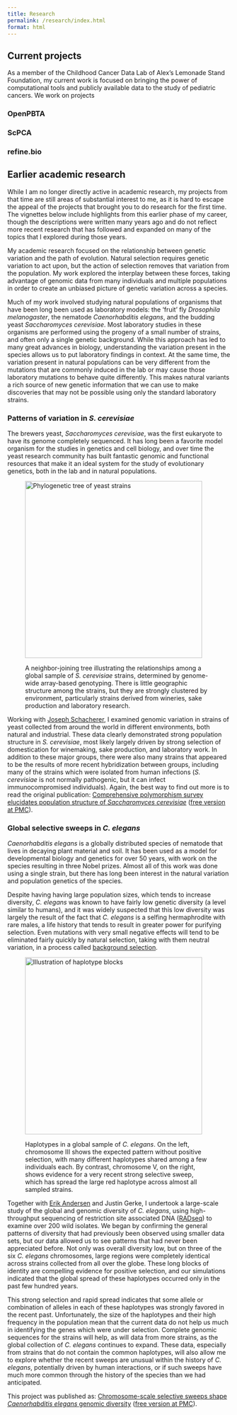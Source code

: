 ```yaml
---
title: Research
permalink: /research/index.html
format: html
---
```


## Current projects

As a member of the Childhood Cancer Data Lab of Alex's Lemonade Stand Foundation, my current work is focused on bringing the power of computational tools and publicly available data to the study of pediatric cancers.
We work on projects

### OpenPBTA

### ScPCA

### refine.bio

## Earlier academic research

While I am no longer directly active in academic research, my projects from that time are still areas of substantial interest to me, as it is hard to escape the appeal of the projects that brought you to do research for the first time.
The vignettes below include highlights from this earlier phase of my career, though the descriptions were written many years ago and do not reflect more recent research that has followed and expanded on many of the topics that I explored during those years.

My academic research focused on the relationship between genetic variation and the path of evolution.
Natural selection requires genetic variation to act upon, but the action of selection removes that variation from the population.
My work explored the interplay between these forces, taking advantage of genomic data from many individuals and multiple populations in order to create an unbiased picture of genetic variation across a species.

Much of my work involved studying natural populations of organisms that have been long been used as laboratory models: the 'fruit' fly *Drosophila melanogaster*, the nematode *Caenorhabditis elegans*, and the budding yeast *Saccharomyces cerevisiae*.
Most laboratory studies in these organisms are performed using the progeny of a small number of strains, and often only a single genetic background.
While this approach has led to many great advances in biology, understanding the variation present in the species allows us to put laboratory findings in context.
At the same time, the variation present in natural populations can be very different from the mutations that are commonly induced in the lab or may cause those laboratory mutations to behave quite differently.
This makes natural variants a rich source of new genetic information that we can use to make discoveries that may not be possible using only the standard laboratory strains.

### Patterns of variation in *S. cerevisiae*

The brewers yeast, *Saccharomyces cerevisiae*, was the first eukaryote to have its genome completely sequenced.
It has long been a favorite model organism for the studies in genetics and cell biology, and over time the yeast research community has built fantastic genomic and functional resources that make it an ideal system for the study of evolutionary genetics, both in the lab and in natural populations.

<figure class="boxed pull-right">

<img src="images/yeast_tree.png" alt="Phylogenetic tree of yeast strains" width="400px"/>

<figcaption>A neighbor-joining tree illustrating the relationships among a global sample of <em>S.
cerevisiae</em> strains, determined by genome-wide array-based genotyping.
There is little geographic structure among the strains, but they are strongly clustered by environment, particularly strains derived from wineries, sake production and laboratory research.</figcaption>

</figure>

Working with [Joseph Schacherer](http://gmgm.u-strasbg.fr/~js/Joseph_Schacherer.html), I examined genomic variation in strains of yeast collected from around the world in different environments, both natural and industrial.
These data clearly demonstrated strong population structure in *S. cerevisiae*, most likely largely driven by strong selection of domestication for winemaking, sake production, and laboratory work.
In addition to these major groups, there were also many strains that appeared to be the results of more recent hybridization between groups, including many of the strains which were isolated from human infections (*S. cerevisiae* is not normally pathogenic, but it can infect immunocompromised individuals).
Again, the best way to find out more is to read the original publication: [Comprehensive polymorphism survey elucidates population structure of *Saccharomyces cerevisiae*](http://dx.doi.org/10.1038/nature07670) ([free version at PMC](http://www.ncbi.nlm.nih.gov/pmc/articles/PMC2782482/)).

### Global selective sweeps in *C. elegans*

*Caenorhabditis elegans* is a globally distributed species of nematode that lives in decaying plant material and soil.
It has been used as a model for developmental biology and genetics for over 50 years, with work on the species resulting in three Nobel prizes.
Almost all of this work was done using a single strain, but there has long been interest in the natural variation and population genetics of the species.

Despite having having large population sizes, which tends to increase diversity, *C. elegans* was known to have fairly low genetic diversity (a level similar to humans), and it was widely suspected that this low diversity was largely the result of the fact that *C. elegans* is a selfing hermaphrodite with rare males, a life history that tends to result in greater power for purifying selection.
Even mutations with very small negative effects will tend to be eliminated fairly quickly by natural selection, taking with them neutral variation, in a process called [background selection](http://www.ncbi.nlm.nih.gov/pubmed/8375663?dopt=Abstract "Charlesworth et al. The effect of deleterious mutations on neutral molecular variation.").

<figure class="boxed pull-left">

<img src="images/two_chroms.png" alt="Illustration of haplotype blocks" width="400px"/>

<figcaption>Haplotypes in a global sample of <em>C.
elegans</em>.
On the left, chromosome III shows the expected pattern without positive selection, with many different haplotypes shared among a few individuals each.
By contrast, chromosome V, on the right, shows evidence for a very recent strong selective sweep, which has spread the large red haplotype across almost all sampled strains.</figcaption>

</figure>

Together with [Erik Andersen](https://andersenlab.org) and Justin Gerke, I undertook a large-scale study of the global and genomic diversity of *C. elegans*, using high-throughput sequencing of restriction site associated DNA ([RADseq](http://dx.doi.org/10.1371/journal.pone.0003376 "Baird et al. 2008")) to examine over 200 wild isolates.
We began by confirming the general patterns of diversity that had previously been observed using smaller data sets, but our data allowed us to see patterns that had never been appreciated before.
Not only was overall diversity low, but on three of the six *C. elegans* chromosomes, large regions were completely identical across strains collected from all over the globe.
These long blocks of identity are compelling evidence for positive selection, and our simulations indicated that the global spread of these haplotypes occurred only in the past few hundred years.

This strong selection and rapid spread indicates that some allele or combination of alleles in each of these haplotypes was strongly favored in the recent past.
Unfortunately, the size of the haplotypes and their high frequency in the population mean that the current data do not help us much in identifying the genes which were under selection.
Complete genomic sequences for the strains will help, as will data from more strains, as the global collection of *C. elegans* continues to expand.
These data, especially from strains that do not contain the common haplotypes, will also allow me to explore whether the recent sweeps are unusual within the history of *C. elegans*, potentially driven by human interactions, or if such sweeps have much more common through the history of the species than we had anticipated.

This project was published as: [Chromosome-scale selective sweeps shape *Caenorhabditis elegans* genomic diversity](http://dx.doi.org/10.1038/ng.1050) ([free version at PMC](http://www.ncbi.nlm.nih.gov/pmc/articles/PMC3365839)).
